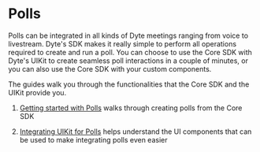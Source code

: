 # Polls

Polls can be integrated in all kinds of Dyte meetings ranging from voice to livestream. Dyte's SDK makes it really simple to perform all operations required to create and run a poll. You can choose to use the Core SDK with Dyte's UIKit to create seamless poll interactions in a couple of minutes, or you can also use the Core SDK with your custom components.

The guides walk you through the functionalities that the Core SDK and the UIKit provide you.

1. [Getting started with Polls](./polls/getting_started) walks through creating polls from the Core SDK

2. [Integrating UIKit for Polls](./polls/uikit) helps understand the UI components that can be used to make integrating polls even easier

<head>
  <title>Polls Guide</title>
</head>

